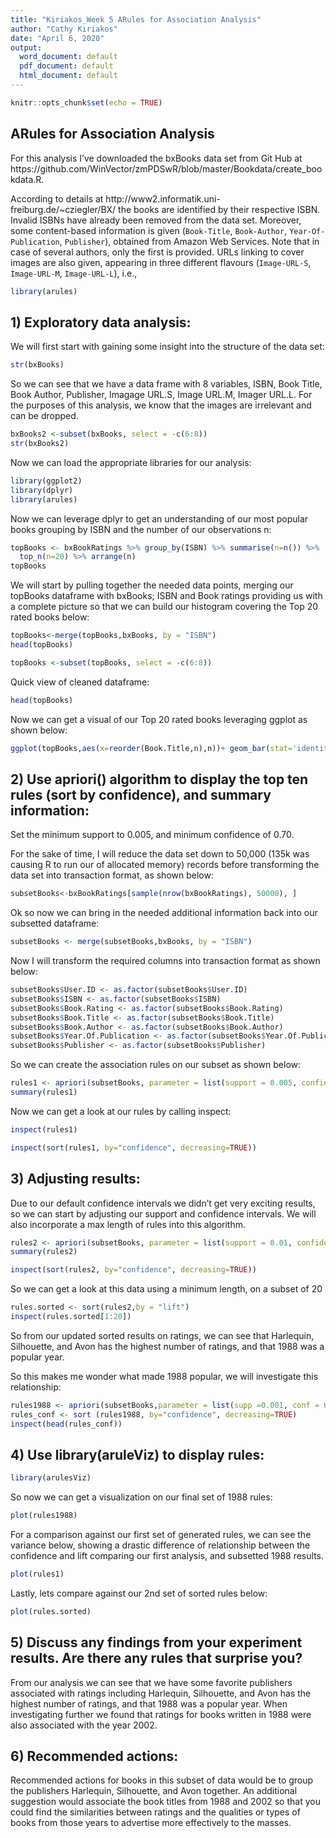 ---
title: "Kiriakos_Week 5 ARules for Association Analysis"
author: "Cathy Kiriakos"
date: "April 6, 2020"
output:
  word_document: default
  pdf_document: default
  html_document: default
---

```{r setup, include=FALSE}
knitr::opts_chunk$set(echo = TRUE)
```

## ARules for Association Analysis
For this analysis I've downloaded the bxBooks data set from Git Hub at https://github.com/WinVector/zmPDSwR/blob/master/Bookdata/create_bookdata.R. 

According to details at http://www2.informatik.uni-freiburg.de/~cziegler/BX/ the books are identified by their respective ISBN. Invalid ISBNs have already been removed from the data set. Moreover, some content-based information is given (`Book-Title`, `Book-Author`, `Year-Of-Publication`, `Publisher`), obtained from Amazon Web Services. Note that in case of several authors, only the first is provided. URLs linking to cover images are also given, appearing in three different flavours (`Image-URL-S`, `Image-URL-M`, `Image-URL-L`), i.e.,
```{r,RCurl, include=FALSE}
library(arules)
```
## 1) Exploratory data analysis:  
We will first start with gaining some insight into the structure of the data set: 
```{r,str, eval=FALSE}
str(bxBooks)
```
So we can see that we have a data frame with 8 variables, ISBN, Book Title, Book Author, Publisher, Imagage URL.S, Image URL.M, Imager URL.L. For the purposes of this analysis, we know that the images are irrelevant and can be dropped. 
```{r,df.drop,eval=FALSE}
bxBooks2 <-subset(bxBooks, select = -c(6:8))
str(bxBooks2)
```
Now we can load the appropriate libraries for our analysis: 
```{r,libraries, include = FALSE}
library(ggplot2)
library(dplyr)
library(arules)
```
Now we can leverage dplyr to get an understanding of our most popular books grouping by ISBN and the number of our observations n: 
```{r, groupby, eval=FALSE}
topBooks <- bxBookRatings %>% group_by(ISBN) %>% summarise(n=n()) %>%
  top_n(n=20) %>% arrange(n)
topBooks
```
We will start by pulling together the needed data points, merging our topBooks dataframe with bxBooks; ISBN and Book ratings providing us with a complete picture so that we can build our histogram covering the Top 20 rated books below: 
```{r, MergeData, eval=FALSE}
topBooks<-merge(topBooks,bxBooks, by = "ISBN")
head(topBooks)
```
```{r,removing_cols, eval=FALSE}
topBooks <-subset(topBooks, select = -c(6:8))
```
Quick view of cleaned dataframe: 
```{r, eval=FALSE}
head(topBooks)
```

Now we can get a visual of our Top 20 rated books leveraging ggplot as shown below:
```{r,histogram, eval=FALSE}
ggplot(topBooks,aes(x=reorder(Book.Title,n),n))+ geom_bar(stat='identity')+ theme(axis.text.x=element_text(angle=90, hjust=1))+ coord_flip() + labs(x = "Book Title",y="Number of Ratings")
```
## 2) Use apriori() algorithm to display the top ten rules (sort by confidence), and summary information: 
Set the minimum support to 0.005, and minimum confidence of 0.70. 

For the sake of time, I will reduce the data set down to  50,000 (135k was causing R to run our of allocated memory) records before transforming the data set into transaction format, as shown below: 
```{r,reduceDataSz, eval=FALSE}
subsetBooks<-bxBookRatings[sample(nrow(bxBookRatings), 50000), ]
```
Ok so now we can bring in the needed additional information back into our subsetted dataframe: 
```{r,Merge, eval=FALSE}
subsetBooks <- merge(subsetBooks,bxBooks, by = "ISBN")
```
Now I will transform the required columns into transaction format as shown below: 
```{r,asFactorDF, eval=FALSE}
subsetBooks$User.ID <- as.factor(subsetBooks$User.ID)
subsetBooks$ISBN <- as.factor(subsetBooks$ISBN)
subsetBooks$Book.Rating <- as.factor(subsetBooks$Book.Rating)
subsetBooks$Book.Title <- as.factor(subsetBooks$Book.Title)
subsetBooks$Book.Author <- as.factor(subsetBooks$Book.Author)
subsetBooks$Year.Of.Publication <- as.factor(subsetBooks$Year.Of.Publication)
subsetBooks$Publisher <- as.factor(subsetBooks$Publisher)
```
So we can create the association rules on our subset as shown below: 
```{r, rulesx, eval=FALSE}
rules1 <- apriori(subsetBooks, parameter = list(support = 0.005, confidence = 0.70))
summary(rules1)
```
Now we can get a look at our rules by calling inspect: 
```{r,inspect, eval=FALSE}
inspect(rules1)
```

```{r,inspectAgain, eval=FALSE}
inspect(sort(rules1, by="confidence", decreasing=TRUE))
```
## 3) Adjusting results: 
 Due to our default confidence intervals we didn't get very exciting results, so we can start by adjusting our support and confidence intervals. We will also incorporate a max length of rules into this algorithm. 
```{r, rules2.2, eval=FALSE}
rules2 <- apriori(subsetBooks, parameter = list(support = 0.01, confidence = 0.80, maxlen = 3))
summary(rules2)
```

```{r,inspect2.3, eval=FALSE}
inspect(sort(rules2, by="confidence", decreasing=TRUE))
```
So we can get a look at this data using a minimum length, on a subset of 20
```{r,minlength, eval=FALSE}
rules.sorted <- sort(rules2,by = "lift")
inspect(rules.sorted[1:20])
```
So from our updated sorted results on ratings, we can see that Harlequin, Silhouette, and Avon has the highest number of ratings, and that 1988 was a popular year. 

So this makes me wonder what made 1988 popular, we will investigate this relationship: 
```{r,relationship, eval=FALSE}
rules1988 <- apriori(subsetBooks,parameter = list(supp =0.001, conf = 0.08), appearance = list(default = "rhs", lhs = "Year.Of.Publication=1988"), control = list(verbose=F))
rules_conf <- sort (rules1988, by="confidence", decreasing=TRUE)
inspect(head(rules_conf))
```
## 4) Use library(aruleViz) to display rules: 
```{r,arulesViz, include=FALSE}
library(arulesViz)
```
So now we can get a visualization on our final set of  1988 rules: 
```{r,vis1, eval=FALSE}
plot(rules1988)
```
For a comparison against our first set of generated rules, we can see the variance below, showing a drastic difference of relationship between the confidence and lift comparing our first analysis, and subsetted 1988 results. 
```{r,plotRules1, eval=FALSE}
plot(rules1)
```
Lastly, lets compare against our 2nd set of sorted rules below: 
```{r,plotrules2, eval=FALSE}
plot(rules.sorted)
```
## 5) Discuss any findings from your experiment results. Are there any rules that surprise you?
From our analysis we can see that we have some favorite publishers associated with ratings including Harlequin, Silhouette, and Avon has the highest number of ratings, and that 1988 was a popular year.  When investigating further we found that ratings for books written in 1988 were also associated with the year 2002. 

## 6) Recommended actions: 
Recommended actions for books in this subset of data would be to group the publishers Harlequin, Silhouette, and Avon together.  An additional suggestion would associate the book titles from 1988 and 2002 so that you could find the similarities between ratings and the qualities or types of books from those years to advertise more effectively to the masses. 
